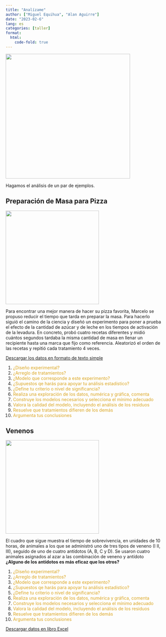```yaml
---
title: "Analízame"
author: ["Miguel Equihua", "Alan Aguirre"]
date: "2023-02-6"
lang: es
categories: [taller]
format:
  html:
    code-fold: true
---
```


![](chemistry.jpg){width="400"}

Hagamos el análisis de un par de ejemplos.

## Preparación de Masa para Pizza

![](pizza-masa.jpg){width="300"}

Para encontrar una mejor manera de hacer su pizza favorita, Marcelo se propuso reducir el tiempo que tarda en preparar la masa. Para hacerlo siguió el camino de la ciencia y diseñó un experimento para poner a prueba el efecto de la cantidad de azúcar y de leche en los tiempos de activación de la levadura. En concreto, probó cuatro recetas diferentes y midió cuántos segundos tardaba la misma cantidad de masa en llenar un recipiente hasta una marca que fijo como referencia. Aleatorizó el orden de las recetas y repitió cada tratamiento 4 veces.

[Descargar los datos en formato de texto simple](masa-para-pizza.txt)

1.  [¿Diseño experimental?]{style="color:GoldenRod"}
2.  [¿Arreglo de tratamientos?]{style="color:GoldenRod"}
3.  [¿Modelo que corresponde a este experimento?]{style="color:GoldenRod"}
4.  [¿Supuestos qe harás para apoyar tu análisis estadístico?]{style="color:GoldenRod"}
5.  [¿Define tu criterio o nivel de significancia?]{style="color:GoldenRod"}
6.  [Realiza una exploración de los datos, numérica y gráfica, comenta]{style="color:GoldenRod"}
7.  [Construye los modelos necesarios y selecciona el mínimo adecuado]{style="color:GoldenRod"}
8.  [Valora la calidad del modelo, incluyendo el análisis de los residuos]{style="color:GoldenRod"}
9.  [Resuelve que tratamientos difieren de los demás]{style="color:GoldenRod"}
10. [Argumenta tus conclusiones]{style="color:GoldenRod"}

## Venenos

![](bottles-5579576_1920.jpg){width="300"}

El cuadro que sigue muestra el tiempo de sobrevivencia, en unidades de 10 horas, de animales a los que se administró uno de tres tipos de veneno (I II, III), seguido de uno de cuatro antídotos (A, B, C y D). Se usaron cuatro animales asignados al azar a las combinación de veneno y antídoto **¿Alguno de los antídotos es más eficaz que los otros?**

1.  [¿Diseño experimental?]{style="color:GoldenRod"}
2.  [¿Arreglo de tratamientos?]{style="color:GoldenRod"}
3.  [¿Modelo que corresponde a este experimento?]{style="color:GoldenRod"}
4.  [¿Supuestos qe harás para apoyar tu análisis estadístico?]{style="color:GoldenRod"}
5.  [¿Define tu criterio o nivel de significancia?]{style="color:GoldenRod"}
6.  [Realiza una exploración de los datos, numérica y gráfica, comenta]{style="color:GoldenRod"}
7.  [Construye los modelos necesarios y selecciona el mínimo adecuado]{style="color:GoldenRod"}
8.  [Valora la calidad del modelo, incluyendo el análisis de los residuos]{style="color:GoldenRod"}
9.  [Resuelve que tratamientos difieren de los demás]{style="color:GoldenRod"}
10. [Argumenta tus conclusiones]{style="color:GoldenRod"}

[Descargar datos en libro Excel](Venenos.xlsx)
